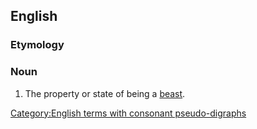 ==English==

===Etymology===
{{suffix|en|beast|hood}}

===Noun===
{{en-noun|-|s}}

# The property or state of being a [[beast]].
#: {{ux|en|He revealed his '''beasthood''' only in rare moments of absolute cruelty.}}

[[Category:English terms with consonant pseudo-digraphs]]